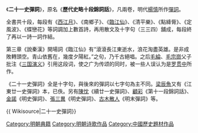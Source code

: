 {{unreferenced|time=2015-03-06T12:12:36+00:00}}
《'''二十一史彈詞'''》，原名《'''歷代史略十段錦詞話'''》，凡兩卷，明代[[楊慎|楊慎]]所作[[彈詞|彈詞]]。

全書共十段，每段有《[[西江月|西江月]]》、《南鄉子》、《[[臨江仙|臨江仙]]》、《清平樂》、《點絳脣》、《定風波》、《蝶戀花》等詞調加上數首詩，再用散文及十字句（三三四）舖成，每段終了再以一詩一詞作結。

第三章《說秦漢》開場詞《臨江仙》有“滾滾長江東逝水，浪花淘盡英雄。是非成敗轉頭空。青山依舊在，幾度夕陽紅。”之句，乃千古絕唱。之后[[毛綸|毛綸]]、[[毛宗崗|毛宗崗]]父子批注《[[三国演义|三国演义]]》引用这段词，使之广为传颂的同时，被一些人误认为是[[罗贯中|罗贯中]]所作。

《二十一史彈詞》全是十字句，與後來的彈詞以七字句為主不同。[[梁辰魚|梁辰魚]]又有《江東廿一史彈詞》本，已佚。另有[[陳忱|陳忱]]《續廿一史彈詞》、[[顧彩|顧彩]]《第十一段錦詞話》、[[金諾|金諾]]《明史彈詞》、[[張三異|張三異]]《明史彈詞》、[[古木散人|古木散人]]《明末彈詞》等。


{{ Wikisource|二十一史彈詞}}

[[Category:明朝典籍|Category:明朝典籍]]
[[Category:明朝诗歌作品|Category:明朝诗歌作品]]
[[Category:中國歷史題材作品|Category:中國歷史題材作品]]
